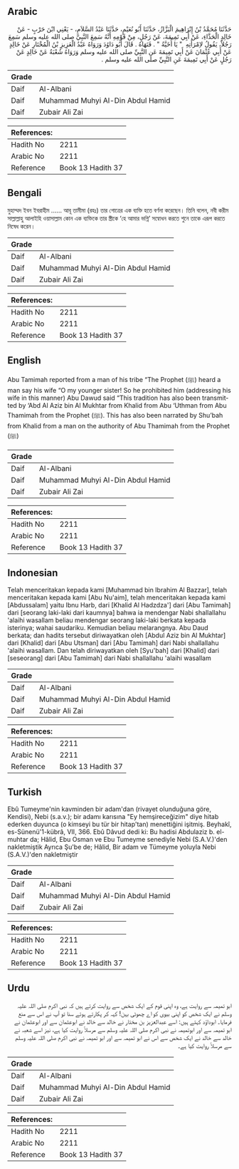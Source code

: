 ## Arabic


<div dir="rtl" lang="ar" style={{fontSize:'larger',backgroundColor:'#f8f9fa',padding:20}}>
حَدَّثَنَا مُحَمَّدُ بْنُ إِبْرَاهِيمَ الْبَزَّازُ، حَدَّثَنَا أَبُو نُعَيْمٍ، حَدَّثَنَا عَبْدُ السَّلاَمِ، - يَعْنِي ابْنَ حَرْبٍ - عَنْ خَالِدٍ الْحَذَّاءِ، عَنْ أَبِي تَمِيمَةَ، عَنْ رَجُلٍ، مِنْ قَوْمِهِ أَنَّهُ سَمِعَ النَّبِيَّ صلى الله عليه وسلم سَمِعَ رَجُلاً، يَقُولُ لاِمْرَأَتِهِ ‏ "‏ يَا أُخَيَّةُ ‏"‏ ‏.‏ فَنَهَاهُ ‏.‏ قَالَ أَبُو دَاوُدَ وَرَوَاهُ عَبْدُ الْعَزِيزِ بْنُ الْمُخْتَارِ عَنْ خَالِدٍ عَنْ أَبِي عُثْمَانَ عَنْ أَبِي تَمِيمَةَ عَنِ النَّبِيِّ صلى الله عليه وسلم وَرَوَاهُ شُعْبَةُ عَنْ خَالِدٍ عَنْ رَجُلٍ عَنْ أَبِي تَمِيمَةَ عَنِ النَّبِيِّ صلى الله عليه وسلم ‏.‏
</div>
<div style={{backgroundColor:'#f8f9fa',padding:20, marginBottom: 10}}><table> <thead> <tr> <th>Grade</th> <th></th> </tr> </thead> <tbody> <tr><td>Daif</td><td>Al-Albani</td></tr><tr><td>Daif</td><td>Muhammad Muhyi Al-Din Abdul Hamid</td></tr><tr><td>Daif</td><td>Zubair Ali Zai</td></tr></tbody></table><table> <thead> <tr> <th>References:</th> <th></th> </tr> </thead> <tbody><tr><td>Hadith No</td><td>2211</td></tr><tr><td>Arabic No</td><td>2211</td></tr><tr><td>Reference</td><td>Book 13 Hadith 37</td></tr></tbody></table></div>

## Bengali


<div dir="ltr" lang="bn" style={{fontSize:'larger',backgroundColor:'#f8f9fa',padding:20}}>
মুহাম্মদ ইবন ইবরাহীম ...... আবূ তামীমা (রহঃ) তার গোত্রের এক ব্যক্তি হতে বর্ণনা করেছেন। তিনি বলেন, নবী করীম সাল্লাল্লাহু আলাইহি ওয়াসাল্লাম কোন এক ব্যক্তিকে তার স্ত্রীকে ‘হে আমার ভগ্নি’ সন্বোধন করতে শুনে তাকে এরূপ করতে নিষেধ করেন।
</div>
<div style={{backgroundColor:'#f8f9fa',padding:20, marginBottom: 10}}><table> <thead> <tr> <th>Grade</th> <th></th> </tr> </thead> <tbody> <tr><td>Daif</td><td>Al-Albani</td></tr><tr><td>Daif</td><td>Muhammad Muhyi Al-Din Abdul Hamid</td></tr><tr><td>Daif</td><td>Zubair Ali Zai</td></tr></tbody></table><table> <thead> <tr> <th>References:</th> <th></th> </tr> </thead> <tbody><tr><td>Hadith No</td><td>2211</td></tr><tr><td>Arabic No</td><td>2211</td></tr><tr><td>Reference</td><td>Book 13 Hadith 37</td></tr></tbody></table></div>

## English


<div dir="ltr" lang="en" style={{fontSize:'larger',backgroundColor:'#f8f9fa',padding:20}}>
Abu Tamimah reported from a man of his tribe “The Prophet (ﷺ) heard a man say his wife “O my younger sister! So he prohibited him (addressing his wife in this manner) Abu Dawud said “This tradition has also been transmitted by ‘Abd Al Aziz bin Al Mukhtar from Khalid from Abu ‘Uthman from Abu Thamimah from the Prophet (ﷺ). This has also been narrated by Shu’bah from Khalid from a man on the authority of Abu Thamimah from the Prophet (ﷺ)
</div>
<div style={{backgroundColor:'#f8f9fa',padding:20, marginBottom: 10}}><table> <thead> <tr> <th>Grade</th> <th></th> </tr> </thead> <tbody> <tr><td>Daif</td><td>Al-Albani</td></tr><tr><td>Daif</td><td>Muhammad Muhyi Al-Din Abdul Hamid</td></tr><tr><td>Daif</td><td>Zubair Ali Zai</td></tr></tbody></table><table> <thead> <tr> <th>References:</th> <th></th> </tr> </thead> <tbody><tr><td>Hadith No</td><td>2211</td></tr><tr><td>Arabic No</td><td>2211</td></tr><tr><td>Reference</td><td>Book 13 Hadith 37</td></tr></tbody></table></div>

## Indonesian


<div dir="ltr" lang="id" style={{fontSize:'larger',backgroundColor:'#f8f9fa',padding:20}}>
Telah menceritakan kepada kami [Muhammad bin Ibrahim Al Bazzar], telah menceritakan kepada kami [Abu Nu'aim], telah menceritakan kepada kami [Abdussalam] yaitu Ibnu Harb, dari [Khalid Al Hadzdza'] dari [Abu Tamimah] dari [seorang laki-laki dari kaumnya] bahwa ia mendengar Nabi shallallahu 'alaihi wasallam beliau mendengar seorang laki-laki berkata kepada isterinya; wahai saudariku. Kemudian beliau melarangnya. Abu Daud berkata; dan hadits tersebut diriwayatkan oleh [Abdul Aziz bin Al Mukhtar] dari [Khalid] dari [Abu Utsman] dari [Abu Tamimah] dari Nabi shallallahu 'alaihi wasallam. Dan telah diriwayatkan oleh [Syu'bah] dari [Khalid] dari [seseorang] dari [Abu Tamimah] dari Nabi shallallahu 'alaihi wasallam
</div>
<div style={{backgroundColor:'#f8f9fa',padding:20, marginBottom: 10}}><table> <thead> <tr> <th>Grade</th> <th></th> </tr> </thead> <tbody> <tr><td>Daif</td><td>Al-Albani</td></tr><tr><td>Daif</td><td>Muhammad Muhyi Al-Din Abdul Hamid</td></tr><tr><td>Daif</td><td>Zubair Ali Zai</td></tr></tbody></table><table> <thead> <tr> <th>References:</th> <th></th> </tr> </thead> <tbody><tr><td>Hadith No</td><td>2211</td></tr><tr><td>Arabic No</td><td>2211</td></tr><tr><td>Reference</td><td>Book 13 Hadith 37</td></tr></tbody></table></div>

## Turkish


<div dir="ltr" lang="tr" style={{fontSize:'larger',backgroundColor:'#f8f9fa',padding:20}}>
Ebû Tumeyme'nin kavminden bir adam'dan (rivayet olunduğuna göre, Kendisi), Nebi (s.a.v.); bir adamı karısına "Ey hemşireceğizim" diye hitab ederken duyunca (o kimseyi bu tür bir hitap'tan) menettiğini işitmiş. Beyhakî, es-Sünenü'1-kübrâ, VII, 366. Ebû Dâvud dedi ki: Bu hadisi Abdulaziz b. el-muhtar da; Hâlid, Ebu Osman ve Ebu Tumeyme senediyle Nebi (S.A.V.)'den nakletmiştik Ayrıca Şu'be de; Hâlid, Bir adam ve Tümeyme yoluyla Nebi (S.A.V.)'den nakletmiştir
</div>
<div style={{backgroundColor:'#f8f9fa',padding:20, marginBottom: 10}}><table> <thead> <tr> <th>Grade</th> <th></th> </tr> </thead> <tbody> <tr><td>Daif</td><td>Al-Albani</td></tr><tr><td>Daif</td><td>Muhammad Muhyi Al-Din Abdul Hamid</td></tr><tr><td>Daif</td><td>Zubair Ali Zai</td></tr></tbody></table><table> <thead> <tr> <th>References:</th> <th></th> </tr> </thead> <tbody><tr><td>Hadith No</td><td>2211</td></tr><tr><td>Arabic No</td><td>2211</td></tr><tr><td>Reference</td><td>Book 13 Hadith 37</td></tr></tbody></table></div>

## Urdu


<div dir="rtl" lang="ur" style={{fontSize:'larger',backgroundColor:'#f8f9fa',padding:20}}>
ابو تمیمہ سے روایت ہے، وہ اپنی قوم کے ایک شخص سے روایت کرتے ہیں کہ نبی اکرم صلی اللہ علیہ وسلم نے ایک شخص کو اپنی بیوی کو اے چھوٹی بہن! کہہ کر پکارتے ہوئے سنا تو آپ نے اس سے منع فرمایا۔ ابوداؤد کہتے ہیں: اسے عبدالعزیز بن مختار نے خالد سے خالد نے ابوعثمان سے اور ابوعثمان نے ابو تمیمہ سے اور ابوتمیمہ نے نبی اکرم صلی اللہ علیہ وسلم سے مرسلاً روایت کیا ہے، نیز اسے شعبہ نے خالد سے خالد نے ایک شخص سے اس نے ابو تمیمہ سے اور ابو تمیمہ نے نبی اکرم صلی اللہ علیہ وسلم سے مرسلاً روایت کیا ہے۔
</div>
<div style={{backgroundColor:'#f8f9fa',padding:20, marginBottom: 10}}><table> <thead> <tr> <th>Grade</th> <th></th> </tr> </thead> <tbody> <tr><td>Daif</td><td>Al-Albani</td></tr><tr><td>Daif</td><td>Muhammad Muhyi Al-Din Abdul Hamid</td></tr><tr><td>Daif</td><td>Zubair Ali Zai</td></tr></tbody></table><table> <thead> <tr> <th>References:</th> <th></th> </tr> </thead> <tbody><tr><td>Hadith No</td><td>2211</td></tr><tr><td>Arabic No</td><td>2211</td></tr><tr><td>Reference</td><td>Book 13 Hadith 37</td></tr></tbody></table></div>